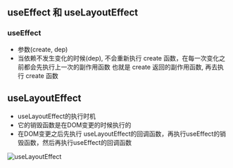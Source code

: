 ## useEffect 和 useLayoutEffect

### useEffect

- 参数(create, dep)
- 当依赖不发生变化的时候(dep), 不会重新执行 create 函数，在每一次变化之前都会先执行上一次的副作用函数
  也就是 create 返回的副作用函数, 再去执行 create 函数

## useLayoutEffect

- useLayoutEffect的执行时机
- 它的销毁函数是在DOM变更的时候执行的
- 在DOM变更之后先执行 useLayoutEffect的回调函数，再执行useEffect的销毁函数，然后再执行useEffect的回调函数

![useLayoutEffect](src/assets/useLayoutEffect.png)
